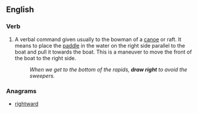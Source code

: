 ==English==

===Verb===
{{infl|en|verb|head=to [[draw]] [[right]]}}

# A verbal command given usually to the bowman of a [[canoe]] or raft.  It means to place the [[paddle]] in the water on the right side parallel to the boat and pull it towards the boat.  This is a maneuver to move the front of the boat to the right side.
#: ''When we get to the bottom of the rapids, '''draw right''' to avoid the sweepers.''

===Anagrams===
* [[rightward#English|rightward]]